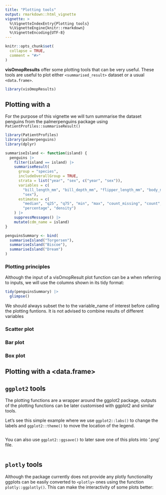 ```yaml
---
title: "Plotting tools"
output: rmarkdown::html_vignette
vignette: >
  %\VignetteIndexEntry{Plotting tools}
  %\VignetteEngine{knitr::rmarkdown}
  %\VignetteEncoding{UTF-8}
---
```


```r
knitr::opts_chunk$set(
  collapse = TRUE,
  comment = "#>"
)
```

**visOmopResults** offer some plotting tools that can be very useful. These 
tools are useful to plot either `<summarised_result>` dataset or a usual
`<data.frame>`.

```r
library(visOmopResults)
```

## Plotting with a <summarised_result>

For the purpose of this vignette we will turn summarise the dataset penguins 
from the palmerpenguins package using `PatientProfiles::summariseResult()`

```r
library(PatientProfiles)
library(palmerpenguins)
library(dplyr)

summariseIsland <- function(island) {
  penguins |>
    filter(island == island) |>
    summariseResult(
      group = "species",
      includeOverallGroup = TRUE,
      strata = list("year", "sex", c("year", "sex")),
      variables = c(
        "bill_length_mm", "bill_depth_mm", "flipper_length_mm", "body_mass_g", 
        "sex"),
      estimates = c(
        "median", "q25", "q75", "min", "max", "count_missing", "count", 
        "percentage", "density")
    ) |>
    suppressMessages() |>
    mutate(cdm_name = island)
}

penguinsSummary <- bind(
  summariseIsland("Torgersen"), 
  summariseIsland("Biscoe"), 
  summariseIsland("Dream")
)

```

### Plotting principles

Although the input of a visOmopResult plot function can be a <summarised_result>
when referring to inputs, we will use the columns shown in its tidy format:

```r
tidy(penguinsSummary) |>
  glimpse()
```

We should always subset the <summarised_result> to the variable_name of interest
before calling the plotting funtions. It is not advised to combine results of
different variables 

### Scatter plot

### Bar plot

### Box plot

## Plotting with a <data.frame>

## `ggplot2` tools

The plotting functions are a wrapper around the ggplot2 package, outputs of 
the plotting functions can be later customised with ggplot2 and similar tools.

Let's see this simple example where we use `ggplot2::labs()` to change the 
labels and `ggplot2::theme()` to move the location of the legend.

```r
```

You can also use `ggplot2::ggsave()` to later save one of this plots into '.png'
file.

```r
```

## `plotly` tools

Although the package currently does not provide any plotly functionality
ggplots can be easily converted to `<plotly>` ones using the function
`plotly::ggplotly()`. This can make the interactivity of some plots better:

```r
```
